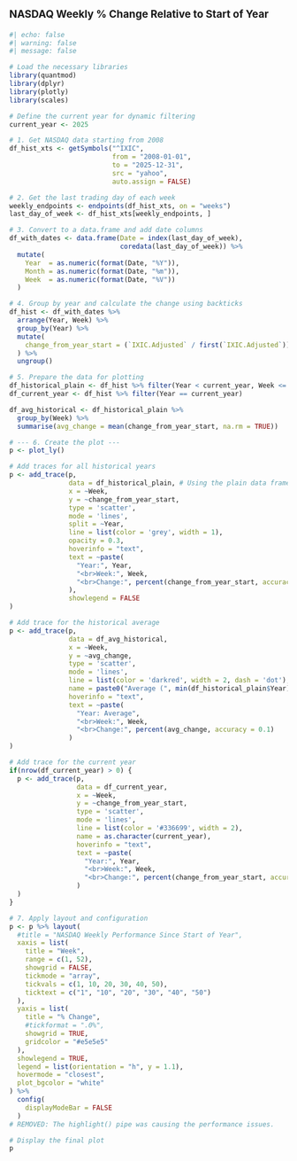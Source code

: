 ::: {style="font-size: 14pt;font-weight: bold;margin-bottom: 10px; margin-top: 20px"}
NASDAQ Weekly % Change Relative to Start of Year
:::


```r
#| echo: false
#| warning: false
#| message: false

# Load the necessary libraries
library(quantmod)
library(dplyr)
library(plotly)
library(scales) 

# Define the current year for dynamic filtering
current_year <- 2025

# 1. Get NASDAQ data starting from 2008
df_hist_xts <- getSymbols("^IXIC", 
                          from = "2008-01-01", 
                          to = "2025-12-31",
                          src = "yahoo", 
                          auto.assign = FALSE)

# 2. Get the last trading day of each week
weekly_endpoints <- endpoints(df_hist_xts, on = "weeks")
last_day_of_week <- df_hist_xts[weekly_endpoints, ]

# 3. Convert to a data.frame and add date columns
df_with_dates <- data.frame(Date = index(last_day_of_week), 
                            coredata(last_day_of_week)) %>%
  mutate(
    Year  = as.numeric(format(Date, "%Y")),
    Month = as.numeric(format(Date, "%m")),
    Week  = as.numeric(format(Date, "%V"))
  )

# 4. Group by year and calculate the change using backticks
df_hist <- df_with_dates %>%
  arrange(Year, Week) %>%
  group_by(Year) %>%
  mutate(
    change_from_year_start = (`IXIC.Adjusted` / first(`IXIC.Adjusted`)) - 1
  ) %>%
  ungroup()

# 5. Prepare the data for plotting
df_historical_plain <- df_hist %>% filter(Year < current_year, Week <= 52)
df_current_year <- df_hist %>% filter(Year == current_year)

df_avg_historical <- df_historical_plain %>%
  group_by(Week) %>%
  summarise(avg_change = mean(change_from_year_start, na.rm = TRUE))

# --- 6. Create the plot ---
p <- plot_ly()

# Add traces for all historical years
p <- add_trace(p, 
               data = df_historical_plain, # Using the plain data frame now
               x = ~Week, 
               y = ~change_from_year_start,
               type = 'scatter', 
               mode = 'lines', 
               split = ~Year, 
               line = list(color = 'grey', width = 1),
               opacity = 0.3,
               hoverinfo = "text",
               text = ~paste(
                 "Year:", Year, 
                 "<br>Week:", Week, 
                 "<br>Change:", percent(change_from_year_start, accuracy = 0.1)
               ),
               showlegend = FALSE
)

# Add trace for the historical average
p <- add_trace(p, 
               data = df_avg_historical,
               x = ~Week, 
               y = ~avg_change,
               type = 'scatter', 
               mode = 'lines',
               line = list(color = 'darkred', width = 2, dash = 'dot'),
               name = paste0("Average (", min(df_historical_plain$Year), "-", max(df_historical_plain$Year), ")"),
               hoverinfo = "text",
               text = ~paste(
                 "Year: Average",
                 "<br>Week:", Week, 
                 "<br>Change:", percent(avg_change, accuracy = 0.1)
               )
)

# Add trace for the current year
if(nrow(df_current_year) > 0) {
  p <- add_trace(p, 
                 data = df_current_year,
                 x = ~Week, 
                 y = ~change_from_year_start,
                 type = 'scatter', 
                 mode = 'lines',
                 line = list(color = '#336699', width = 2),
                 name = as.character(current_year),
                 hoverinfo = "text",
                 text = ~paste(
                   "Year:", Year,
                   "<br>Week:", Week, 
                   "<br>Change:", percent(change_from_year_start, accuracy = 0.01)
                 )
  )
}

# 7. Apply layout and configuration
p <- p %>% layout(
  #title = "NASDAQ Weekly Performance Since Start of Year",
  xaxis = list(
    title = "Week",
    range = c(1, 52),
    showgrid = FALSE,
    tickmode = "array",
    tickvals = c(1, 10, 20, 30, 40, 50),
    ticktext = c("1", "10", "20", "30", "40", "50")
  ),
  yaxis = list(
    title = "% Change",
    #tickformat = ".0%", 
    showgrid = TRUE,
    gridcolor = "#e5e5e5"
  ),
  showlegend = TRUE,
  legend = list(orientation = "h", y = 1.1),
  hovermode = "closest",
  plot_bgcolor = "white"
) %>%
  config(
    displayModeBar = FALSE 
  )
# REMOVED: The highlight() pipe was causing the performance issues.

# Display the final plot
p

```

